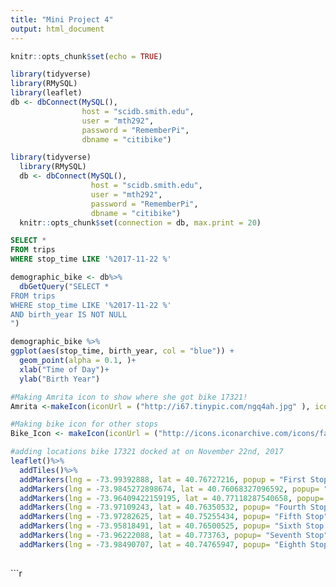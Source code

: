 ```yaml
---
title: "Mini Project 4"
output: html_document
---
```

```r
knitr::opts_chunk$set(echo = TRUE)
```

```r
library(tidyverse)
library(RMySQL)
library(leaflet)
db <- dbConnect(MySQL(),
                host = "scidb.smith.edu",
                user = "mth292",
                password = "RememberPi",
                dbname = "citibike") 
```

```r
library(tidyverse)
  library(RMySQL)
  db <- dbConnect(MySQL(), 
                  host = "scidb.smith.edu", 
                  user = "mth292", 
                  password = "RememberPi", 
                  dbname = "citibike")
  knitr::opts_chunk$set(connection = db, max.print = 20)

```

```sql
SELECT *
FROM trips 
WHERE stop_time LIKE '%2017-11-22 %'

```

```r
demographic_bike <- db%>%
  dbGetQuery("SELECT *
FROM trips 
WHERE stop_time LIKE '%2017-11-22 %'
AND birth_year IS NOT NULL
")

```



```r
demographic_bike %>%
ggplot(aes(stop_time, birth_year, col = "blue")) +
  geom_point(alpha = 0.1, )+ 
  xlab("Time of Day")+
  ylab("Birth Year")

```


```r
#Making Amrita icon to show where she got bike 17321!
Amrita <-makeIcon(iconUrl = ("http://i67.tinypic.com/ngq4ah.jpg" ), iconWidth = 35, iconHeight = 40) 
```

```r
#Making bike icon for other stops
Bike_Icon <- makeIcon(iconUrl = ("http://icons.iconarchive.com/icons/fasticon/ifunny-vol-2/128/bike-icon.png"), iconWidth = 35, iconHeight = 40)
```


```r
#adding locations bike 17321 docked at on November 22nd, 2017
leaflet()%>%
  addTiles()%>%
  addMarkers(lng = -73.99392888, lat = 40.76727216, popup = "First Stop", icon = Bike_Icon)%>% 
  addMarkers(lng = -73.9845272898674, lat = 40.76068327096592, popup= "Second Stop", icon = Bike_Icon)%>% 
  addMarkers(lng = -73.96409422159195, lat = 40.77118287540658, popup= "Third Stop", icon = Bike_Icon)%>%
  addMarkers(lng = -73.97109243, lat = 40.76350532, popup= "Fourth Stop", icon = Bike_Icon)%>%
  addMarkers(lng = -73.97282625, lat = 40.75255434, popup= "Fifth Stop", icon = Bike_Icon)%>%
  addMarkers(lng = -73.95818491, lat = 40.76500525, popup= "Sixth Stop (AMRITA!)", icon = Amrita)%>%
  addMarkers(lng = -73.96222088, lat = 40.773763, popup= "Seventh Stop", icon = Bike_Icon)%>%
  addMarkers(lng = -73.98490707, lat = 40.74765947, popup= "Eighth Stop", icon = Bike_Icon)
 
```


```r

